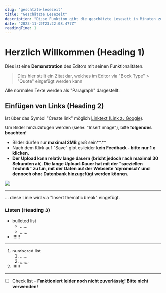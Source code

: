 ```yaml
---
slug: "geschtzte-lesezeit"
title: "Geschätzte Lesezeit"
description: "Diese Funktion gibt die geschätzte Lesezeit in Minuten zurück, wobei die Zeit auf die nächsthöhere ganze Minute aufgerundet wird. Wenn beispielsweise die berechnete Lesezeit 3.2 Minuten beträgt, wird das Ergebnis auf 4 Minuten aufgerundet. Diese Funktion gibt die geschätzte Lesezeit in Minuten zurück, wobei die Zeit auf die nächsthöhere ganze Minute aufgerundet wird. Wenn beispielsweise die berechnete Lesezeit 3.2 Minuten beträgt, wird das Ergebnis auf 4 Minuten aufgerundet"
date: "2023-11-29T23:22:08.477Z"
readingTime: 1
---
```

# Herzlich Willkommen (Heading 1)

Dies ist eine **Demonstration** des Editors mit seinen Funktionalitäten.

> Dies hier stellt ein Zitat dar, welches im Editor via "Block Type" > "Quote" eingefügt werden kann.

Alle normalen Texte werden als "Paragraph" dargestellt.

## Einfügen von Links (Heading 2)

Ist über das Symbol "Create link" möglich
[Linktext (Link zu Google)](https://google.de/).

Um Bilder hinzuzufügen werden (siehe: "Insert image"), bitte **folgendes beachten!**&#x20;

* Bilder dürfen nur **maximal 2MB** groß sein\*\*.\*\*
* Nach dem Klick auf "Save" gibt es leider **kein Feedback - bitte nur 1 x klicken.**
* **Der Upload kann relativ lange dauern (bricht jedoch nach maximal 30 Sekunden ab). Die lange Upload-Dauer hat mit der "speziellen Technik" zu tun, mit der Daten auf der Webseite 'dynamisch' und dennoch ohne Datenbank hinzugefügt werden können.**

![](https://raw.githubusercontent.com/J-Zet/cgps-content/main/images/editor-example.png)

***

... diese Linie wird via "Insert thematic break" eingefügt.

### Listen (Heading 3)

* bulleted list
  * ......
  * ,,,,,,
* !!!!!!

***

1. numbered list
   1. ......
   2. ,,,,,,,
2. !!!!!!

***

* [ ] Check list - **Funktioniert leider noch nicht zuverlässig! Bitte nicht verwenden!**